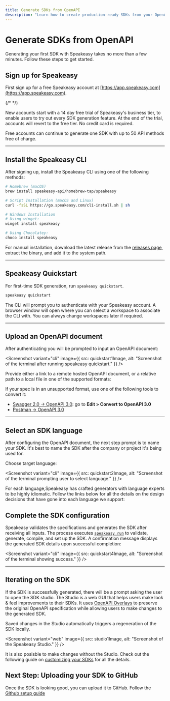 ```yaml
---
title: Generate SDKs from OpenAPI
description: "Learn how to create production-ready SDKs from your OpenAPI / Swagger spec using Speakeasy."
---
```




# Generate SDKs from OpenAPI

Generating your first SDK with Speakeasy takes no more than a few minutes. Follow these steps to get started.

## Sign up for Speakeasy
First sign up for a free Speakeasy account at [https://app.speakeasy.com](https://app.speakeasy.com).

{/* <SignUpButton className="w-fit my-8"/> */}

New accounts start with a 14 day free trial of Speakeasy's business tier, to enable users to try out every SDK generation feature. At the end of the trial, accounts will revert to the free tier. No credit card is required.

Free accounts can continue to generate one SDK with up to 50 API methods free of charge.

---

## Install the Speakeasy CLI

After signing up, install the Speakeasy CLI using one of the following methods:

<CodeWithTabs>

```bash !!tabs Homebrew
# Homebrew (macOS)
brew install speakeasy-api/homebrew-tap/speakeasy
```

```bash !!tabs Script
# Script Installation (macOS and Linux)
curl -fsSL https://go.speakeasy.com/cli-install.sh | sh
```

```bash !!tabs Winget
# Windows Installation
# Using winget:
winget install speakeasy
```

```bash !!tabs Choclatey
# Using Chocolatey:
choco install speakeasy
```
</CodeWithTabs>

For manual installation, download the latest release from the [releases page](https://github.com/speakeasy-api/speakeasy/releases), extract the binary, and add it to the system path.

---

## Speakeasy Quickstart

For first-time SDK generation, run `speakeasy quickstart`.

```bash
speakeasy quickstart
```

The CLI will prompt you to authenticate with your Speakeasy account. A browser window will open where you can select a workspace to associate the CLI with. You can always change workspaces later if required.

---

## Upload an OpenAPI document

After authenticating you will be prompted to input an OpenAPI document:

<Screenshot 
  variant="cli" 
  image={{
    src: quickstart1Image,
    alt: "Screenshot of the terminal after running speakeasy quickstart."
  }}
/>

Provide either a link to a remote hosted OpenAPI document, or a relative path to a local file in one of the supported formats:

<Table 
  data={[
    { specFormat: "OpenAPI 3.0", supported: "✅" },
    { specFormat: "OpenAPI 3.1", supported: "✅" },
    { specFormat: "JSON Schema", supported: "✅" }
  ]}
  columns={[
    { key: "specFormat", header: "Spec Format" },
    { key: "supported", header: "Supported" }
  ]}
/>

<Callout title="Tip" >
  If your spec is in an unsupported format, use one of the following tools to convert it:

- [Swagger 2.0 -> OpenAPI 3.0](https://editor.swagger.io/): go to **Edit > Convert to OpenAPI 3.0**
- [Postman -> OpenAPI 3.0](https://kevinswiber.github.io/postman2openapi/)

</Callout>

---

## Select an SDK language

After configuring the OpenAPI document, the next step prompt is to name your SDK. It's best to name the SDK after the company or project it's being used for.

Choose target language:

<Screenshot 
  variant="cli" 
  image={{
    src: quickstart2Image,
    alt: "Screenshot of the terminal prompting user to select language."
  }}
/>

For each language,Speakeasy has crafted generators with language experts to be highly idiomatic. Follow the links below for all the details on the design decisions that have gone into each language we support:


<CardGrid cards={supportedLanguages}  />

## Complete the SDK configuration


Speakeasy validates the specifications and generates the SDK after receiving all inputs. The process executes [`speakeasy run`](/docs/speakeasy-reference/cli/run) to validate, generate, compile, and set up the SDK. A confirmation message displays the generated SDK details upon successful completion:

<Screenshot 
  variant="cli" 
  image={{
    src: quickstart4Image,
    alt: "Screenshot of the terminal showing success."
  }}
/>

---

## Iterating on the SDK

If the SDK is successfully generated, there will be a prompt asking the user to open the SDK studio. The Studio is a web GUI that helps users make look & feel improvements to their SDKs. It uses [OpenAPI Overlays](/openapi/overlays) to preserve the original OpenAPI specification while allowing users to make changes to the generated SDK.

Saved changes in the Studio automatically triggers a regeneration of the SDK locally.

<Screenshot 
  variant="web" 
  image={{
    src: studio1Image,
    alt: "Screenshot of the Speakeasy Studio."
  }}
/>

It is also posisble to make changes without the Studio. Check out the following guide on [customizing your SDKs](/docs/customize-sdks/) for all the details.

## Next Step: Uploading your SDK to GitHub

Once the SDK is looking good, you can upload it to GitHub. Follow the [Github setup guide](/docs/manage/github-setup)

